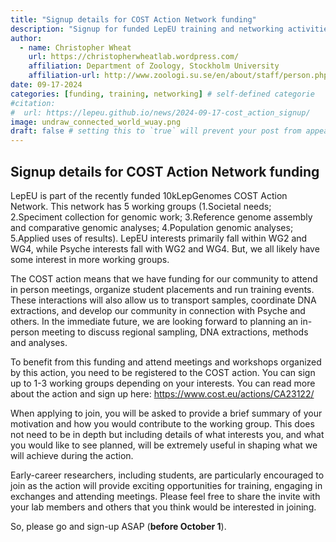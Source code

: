 ```yaml
---
title: "Signup details for COST Action Network funding"
description: "Signup for funded LepEU training and networking activities"
author:
  - name: Christopher Wheat
    url: https://christopherwheatlab.wordpress.com/
    affiliation: Department of Zoology, Stockholm University
    affiliation-url: http://www.zoologi.su.se/en/about/staff/person.php?suuid=cwhea
date: 09-17-2024
categories: [funding, training, networking] # self-defined categorie
#citation: 
#  url: https://lepeu.github.io/news/2024-09-17-cost_action_signup/ 
image: undraw_connected_world_wuay.png 
draft: false # setting this to `true` will prevent your post from appearing on your listing page until you're ready!
---
```


## Signup details for COST Action Network funding

LepEU is part of the recently funded 10kLepGenomes COST Action Network. This network has 5 working groups (1.Societal needs; 2.Speciment collection for genomic work; 3.Reference genome assembly and comparative genomic analyses; 4.Population genomic analyses; 5.Applied uses of results). LepEU interests primarily fall within WG2 and WG4, while Psyche interests fall with WG2 and WG4. But, we all likely have some interest in more working groups.
 
The COST action means that we have funding for our community to attend in person meetings, organize student placements and run training events. These interactions will also allow us to transport samples, coordinate DNA extractions, and develop our community in connection with Psyche and others. In the immediate future, we are looking forward to planning an in-person meeting to discuss regional sampling, DNA extractions, methods and analyses.
 
To benefit from this funding and attend meetings and workshops organized by this action, you need to be registered to the COST action. You can sign up to 1-3 working groups depending on your interests. You can read more about the action and sign up here: <https://www.cost.eu/actions/CA23122/>
 
When applying to join, you will be asked to provide a brief summary of your motivation and how you would contribute to the working group. This does not need to be in depth but including details of what interests you, and what you would like to see planned, will be extremely useful in shaping what we will achieve during the action.
 
Early-career researchers, including students, are particularly encouraged to join as the action will provide exciting opportunities for training, engaging in exchanges and attending meetings. Please feel free to share the invite with your lab members and others that you think would be interested in joining. 
 
So, please go and sign-up ASAP (**before October 1**).